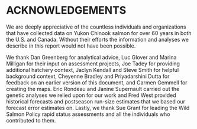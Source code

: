 #  ACKNOWLEDGEMENTS    

We are deeply appreciative of the countless individuals and organizations that have collected data on Yukon Chinook salmon for over 60 years in both the U.S. and Canada. Without their efforts the information and analyses we describe in this report would not have been possible.   

We thank Dan Greenberg for analytical advice, Luc Glover and Marina Milligan for their input on assessment projects, Joe Tadey for providing additional hatchery context, Jaclyn Kendall and Steve Smith for helpful background context, Cheyenne Bradley and Priyadarshini Dutta for feedback on an earlier version of this document, and Carmen Gemmell for creating the maps. Eric Rondeau and Janine Supernault carried out the genetic analyses we relied upon for our work and Fred West provided historical forecasts and postseason run-size estimates that we based our forecast error estimates on. Lastly, we thank Sue Grant for leading the Wild Salmon Policy rapid status assessments and all the individuals who contributed to them. 
 
